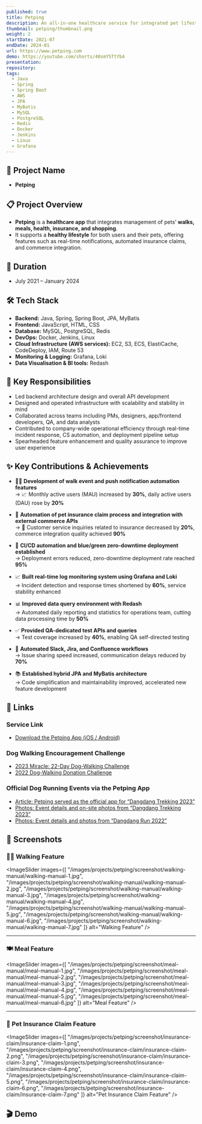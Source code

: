 ```yaml
---
published: true
title: Petping
description: An all-in-one healthcare service for integrated pet lifestyle management
thumbnail: petping/thumbnail.png
weight: 2
startDate: 2021-07
endDate: 2024-01
url: https://www.petping.com
demo: https://youtube.com/shorts/40smY5TtYb4
presentation: 
repository: 
tags:
  - Java
  - Spring
  - Spring Boot
  - AWS
  - JPA
  - MyBatis
  - MySQL
  - PostgreSQL
  - Redis
  - Docker
  - Jenkins
  - Linux
  - Grafana
---
```


## 📌 Project Name
- **Petping**

## 📋 Project Overview
- **Petping** is a **healthcare app** that integrates management of pets’ **walks, meals, health, insurance, and shopping**.  
- It supports a **healthy lifestyle** for both users and their pets, offering features such as real-time notifications, automated insurance claims, and commerce integration.

## 📅 Duration
- July 2021 – January 2024

## 🛠 Tech Stack
- **Backend:** Java, Spring, Spring Boot, JPA, MyBatis  
- **Frontend:** JavaScript, HTML, CSS  
- **Database:** MySQL, PostgreSQL, Redis  
- **DevOps:** Docker, Jenkins, Linux  
- **Cloud Infrastructure (AWS services):** EC2, S3, ECS, ElastiCache, CodeDeploy, IAM, Route 53  
- **Monitoring & Logging:** Grafana, Loki  
- **Data Visualisation & BI tools:** Redash

## 👤 Key Responsibilities
- Led backend architecture design and overall API development  
- Designed and operated infrastructure with scalability and stability in mind  
- Collaborated across teams including PMs, designers, app/frontend developers, QA, and data analysts  
- Contributed to company-wide operational efficiency through real-time incident response, CS automation, and deployment pipeline setup  
- Spearheaded feature enhancement and quality assurance to improve user experience

## ✨ Key Contributions & Achievements  

- 🚶‍♂️ **Development of walk event and push notification automation features**  
  → 📈 Monthly active users (MAU) increased by **30%**, daily active users (DAU) rose by **20%**

- 🤖 **Automation of pet insurance claim process and integration with external commerce APIs**  
  → 💬 Customer service inquiries related to insurance decreased by **20%**, commerce integration quality achieved **90%**

- 🚀 **CI/CD automation and blue/green zero-downtime deployment established**  
  → Deployment errors reduced, zero-downtime deployment rate reached **95%**

- 📈 **Built real-time log monitoring system using Grafana and Loki**  
  → Incident detection and response times shortened by **60%**, service stability enhanced

- 📊 **Improved data query environment with Redash**  
  → Automated daily reporting and statistics for operations team, cutting data processing time by **50%**

- ✅ **Provided QA-dedicated test APIs and queries**  
  → Test coverage increased by **40%**, enabling QA self-directed testing

- 🔔 **Automated Slack, Jira, and Confluence workflows**  
  → Issue sharing speed increased, communication delays reduced by **70%**

- 📚 **Established hybrid JPA and MyBatis architecture**  
  → Code simplification and maintainability improved, accelerated new feature development

## 🔗 Links
### Service Link
- <a href="https://www.petping.com" target="_blank">Download the Petping App (iOS / Android)</a>

### Dog Walking Encouragement Challenge
- <a href="https://service.petping.com/site/miracle2023" target="_blank">2023 Miracle: 22-Day Dog-Walking Challenge</a>
- <a href="https://service.petping.com/site/dognation2022" target="_blank">2022 Dog-Walking Donation Challenge</a>

### Official Dog Running Events via the Petping App
- <a href="http://www.koreadognews.co.kr/news/view.php?no=6501" target="_blank">Article: Petping served as the official app for “Dangdang Trekking 2023”</a>
- <a href="https://www.1986.co.kr/230519-21" target="_blank">Photos: Event details and on-site photos from “Dangdang Trekking 2023”</a>
- <a href="https://www.1986.co.kr/220924" target="_blank">Photos: Event details and photos from “Dangdang Run 2022”</a>

## 📸 Screenshots

### 🚶‍♂️ Walking Feature
<ImageSlider
  images={[
    "/images/projects/petping/screenshot/walking-manual/walking-manual-1.jpg",
    "/images/projects/petping/screenshot/walking-manual/walking-manual-2.jpg",
    "/images/projects/petping/screenshot/walking-manual/walking-manual-3.jpg",
    "/images/projects/petping/screenshot/walking-manual/walking-manual-4.jpg",
    "/images/projects/petping/screenshot/walking-manual/walking-manual-5.jpg",
    "/images/projects/petping/screenshot/walking-manual/walking-manual-6.jpg",
    "/images/projects/petping/screenshot/walking-manual/walking-manual-7.jpg"
  ]}
  alt="Walking Feature"
/>

---

### 🍽️ Meal Feature
<ImageSlider
  images={[
    "/images/projects/petping/screenshot/meal-manual/meal-manual-1.jpg",
    "/images/projects/petping/screenshot/meal-manual/meal-manual-2.jpg",
    "/images/projects/petping/screenshot/meal-manual/meal-manual-3.jpg",
    "/images/projects/petping/screenshot/meal-manual/meal-manual-4.jpg",
    "/images/projects/petping/screenshot/meal-manual/meal-manual-5.jpg",
    "/images/projects/petping/screenshot/meal-manual/meal-manual-6.jpg"
  ]}
  alt="Meal Feature"
/>

---

### 🐾 Pet Insurance Claim Feature
<ImageSlider
  images={[
    "/images/projects/petping/screenshot/insurance-claim/insurance-claim-1.png",
    "/images/projects/petping/screenshot/insurance-claim/insurance-claim-2.png",
    "/images/projects/petping/screenshot/insurance-claim/insurance-claim-3.png",
    "/images/projects/petping/screenshot/insurance-claim/insurance-claim-4.png",
    "/images/projects/petping/screenshot/insurance-claim/insurance-claim-5.png",
    "/images/projects/petping/screenshot/insurance-claim/insurance-claim-6.png",
    "/images/projects/petping/screenshot/insurance-claim/insurance-claim-7.png"
  ]}
  alt="Pet Insurance Claim Feature"
/>

## 🎬 Demo
<YoutubeEmbed videoId="40smY5TtYb4" />